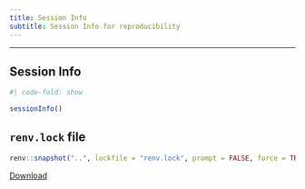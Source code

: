```yaml
---
title: Session Info
subtitle: Session Info for reproducibility
---
```


------------------------------------------------------------------------

## Session Info

```r
#| code-fold: show

sessionInfo()
```

## `renv.lock` file

```r
renv::snapshot("..", lockfile = "renv.lock", prompt = FALSE, force = TRUE)
```

[Download](renv.lock)

